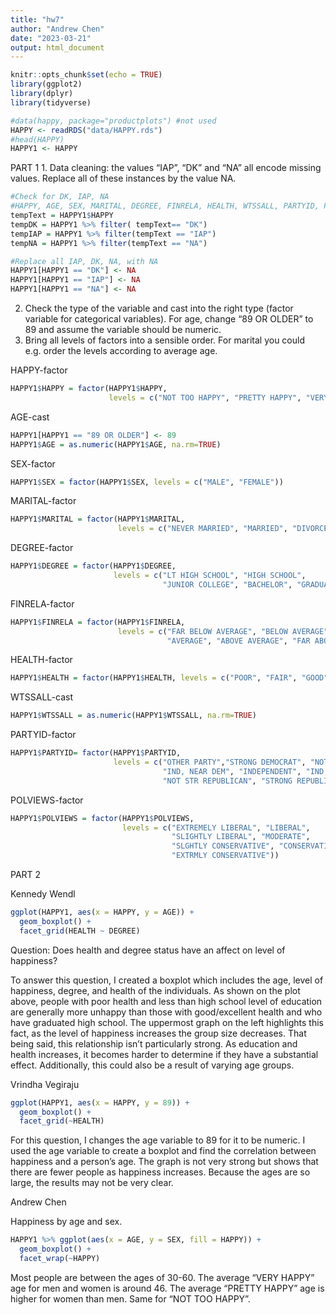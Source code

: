 ```yaml
---
title: "hw7"
author: "Andrew Chen"
date: "2023-03-21"
output: html_document
---
```


```r
knitr::opts_chunk$set(echo = TRUE)
library(ggplot2)
library(dplyr)
library(tidyverse)
```

```r
#data(happy, package="productplots") #not used
HAPPY <- readRDS("data/HAPPY.rds")
#head(HAPPY)
HAPPY1 <- HAPPY
```
PART 1
1. Data cleaning: the values “IAP”, “DK” and “NA” all encode missing values. Replace all of these instances by the value NA.

```r
#Check for DK, IAP, NA
#HAPPY, AGE, SEX, MARITAL, DEGREE, FINRELA, HEALTH, WTSSALL, PARTYID, POLVIEWS
tempText = HAPPY1$HAPPY
tempDK = HAPPY1 %>% filter( tempText== "DK")
tempIAP = HAPPY1 %>% filter(tempText == "IAP")
tempNA = HAPPY1 %>% filter(tempText == "NA")
```

```r
#Replace all IAP, DK, NA, with NA
HAPPY1[HAPPY1 == "DK"] <- NA
HAPPY1[HAPPY1 == "IAP"] <- NA
HAPPY1[HAPPY1 == "NA"] <- NA
```

2. Check the type of the variable and cast into the right type (factor variable for categorical variables). For age, change “89 OR OLDER” to 89 and assume the variable should be numeric.
3. Bring all levels of factors into a sensible order. For marital you could e.g. order the levels according to average age.

HAPPY-factor
```r
HAPPY1$HAPPY = factor(HAPPY1$HAPPY, 
                      levels = c("NOT TOO HAPPY", "PRETTY HAPPY", "VERY HAPPY"))
```

AGE-cast
```r
HAPPY1[HAPPY1 == "89 OR OLDER"] <- 89
HAPPY1$AGE = as.numeric(HAPPY1$AGE, na.rm=TRUE)
```

SEX-factor
```r
HAPPY1$SEX = factor(HAPPY1$SEX, levels = c("MALE", "FEMALE"))
```

MARITAL-factor
```r
HAPPY1$MARITAL = factor(HAPPY1$MARITAL, 
                        levels = c("NEVER MARRIED", "MARRIED", "DIVORCED"))
```

DEGREE-factor
```r
HAPPY1$DEGREE = factor(HAPPY1$DEGREE, 
                       levels = c("LT HIGH SCHOOL", "HIGH SCHOOL", 
                                  "JUNIOR COLLEGE", "BACHELOR", "GRADUATE"))
```

FINRELA-factor
```r
HAPPY1$FINRELA = factor(HAPPY1$FINRELA, 
                        levels = c("FAR BELOW AVERAGE", "BELOW AVERAGE", 
                                   "AVERAGE", "ABOVE AVERAGE", "FAR ABOVE AVERAGE"))
```

HEALTH-factor
```r
HAPPY1$HEALTH = factor(HAPPY1$HEALTH, levels = c("POOR", "FAIR", "GOOD", "EXCELLENT"))
```

WTSSALL-cast
```r
HAPPY1$WTSSALL = as.numeric(HAPPY1$WTSSALL, na.rm=TRUE)
```

PARTYID-factor
```r
HAPPY1$PARTYID= factor(HAPPY1$PARTYID, 
                       levels = c("OTHER PARTY","STRONG DEMOCRAT", "NOT STRONG DEMOCRAT",
                                  "IND, NEAR DEM", "INDEPENDENT", "IND, NEAR REP", 
                                  "NOT STR REPUBLICAN", "STRONG REPUBLICAN"))
```

POLVIEWS-factor
```r
HAPPY1$POLVIEWS = factor(HAPPY1$POLVIEWS, 
                         levels = c("EXTREMELY LIBERAL", "LIBERAL", 
                                    "SLIGHTLY LIBERAL", "MODERATE", 
                                    "SLGHTLY CONSERVATIVE", "CONSERVATIVE", 
                                    "EXTRMLY CONSERVATIVE"))
```

PART 2

Kennedy Wendl 

```r

ggplot(HAPPY1, aes(x = HAPPY, y = AGE)) +
  geom_boxplot() + 
  facet_grid(HEALTH ~ DEGREE)

```
Question: Does health and degree status have an affect on level of happiness?

To answer this question, I created a boxplot which includes the age, level of happiness, degree, and health of the individuals. As shown on the plot above, people with poor health and less than high school level of education are generally more unhappy than those with good/excellent health and who have graduated high school. The uppermost graph on the left highlights this fact, as the level of happiness increases the group size decreases. That being said, this relationship isn't particularly strong. As education and health increases, it becomes harder to determine if they have a substantial effect. Additionally, this could also be a result of varying age groups. 


Vrindha Vegiraju
```r

ggplot(HAPPY1, aes(x = HAPPY, y = 89)) +
  geom_boxplot() + 
  facet_grid(~HEALTH)

```
For this question, I changes the age variable to 89 for it to be numeric. I used the age variable to create a boxplot and find the correlation between happiness and a person's age. The graph is not very strong but shows that there are fewer people as happiness increases. Because the ages are so large, the results may not be very clear.


Andrew Chen

Happiness by age and sex.
```r
HAPPY1 %>% ggplot(aes(x = AGE, y = SEX, fill = HAPPY)) + 
  geom_boxplot() +
  facet_wrap(~HAPPY)
```
Most people are between the ages of 30-60. The average "VERY HAPPY" age for men and women is around 46. The average "PRETTY HAPPY" age is higher for women than men. Same for "NOT TOO HAPPY". 

